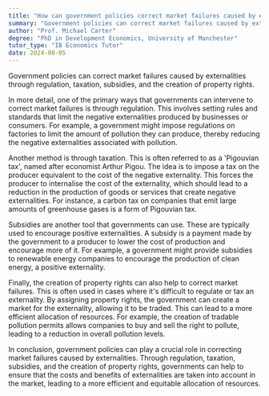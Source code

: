 ```yaml
---
title: "How can government policies correct market failures caused by externalities?"
summary: "Government policies can correct market failures caused by externalities through regulation, taxation, subsidies, and the creation of property rights."
author: "Prof. Michael Carter"
degree: "PhD in Development Economics, University of Manchester"
tutor_type: "IB Economics Tutor"
date: 2024-08-05
---
```


Government policies can correct market failures caused by externalities through regulation, taxation, subsidies, and the creation of property rights.

In more detail, one of the primary ways that governments can intervene to correct market failures is through regulation. This involves setting rules and standards that limit the negative externalities produced by businesses or consumers. For example, a government might impose regulations on factories to limit the amount of pollution they can produce, thereby reducing the negative externalities associated with pollution.

Another method is through taxation. This is often referred to as a 'Pigouvian tax', named after economist Arthur Pigou. The idea is to impose a tax on the producer equivalent to the cost of the negative externality. This forces the producer to internalise the cost of the externality, which should lead to a reduction in the production of goods or services that create negative externalities. For instance, a carbon tax on companies that emit large amounts of greenhouse gases is a form of Pigouvian tax.

Subsidies are another tool that governments can use. These are typically used to encourage positive externalities. A subsidy is a payment made by the government to a producer to lower the cost of production and encourage more of it. For example, a government might provide subsidies to renewable energy companies to encourage the production of clean energy, a positive externality.

Finally, the creation of property rights can also help to correct market failures. This is often used in cases where it's difficult to regulate or tax an externality. By assigning property rights, the government can create a market for the externality, allowing it to be traded. This can lead to a more efficient allocation of resources. For example, the creation of tradable pollution permits allows companies to buy and sell the right to pollute, leading to a reduction in overall pollution levels.

In conclusion, government policies can play a crucial role in correcting market failures caused by externalities. Through regulation, taxation, subsidies, and the creation of property rights, governments can help to ensure that the costs and benefits of externalities are taken into account in the market, leading to a more efficient and equitable allocation of resources.
    